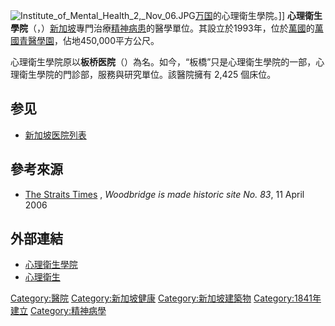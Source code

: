 {{no footnotes|time=2017-04-26T23:04:45+00:00}}
[[File:Institute_of_Mental_Health_2,_Nov_06.JPG|thumb]][[万国|万国]]的心理衛生學院。]]
'''心理衛生學院'''（{{lang|en|'''IMH'''}}，{{lang|en|'''I'''nstitute of '''M'''ental '''H'''ealth}}）[[新加坡|新加坡]]專門治療[[精神病患|精神病患]]的醫學單位。其設立於1993年，位於[[萬國|萬國]]的[[萬國青醫學園|萬國青醫學園]]，佔地450,000平方公尺。  

心理衛生學院原以'''板桥医院'''（{{lang|en|Woodbridge Hospital}}）為名。如今，“板橋”只是心理衛生學院的一部，心理衛生學院的門診部，服務與研究單位。該醫院擁有 2,425 個床位。

== 参见 ==

* [[新加坡医院列表|新加坡医院列表]]

==參考來源==
*[http://www.straitstimes.com.sg/ The Straits Times] {{Wayback|url=http://www.straitstimes.com.sg/ |date=20201027170710 }}, ''Woodbridge is made historic site No. 83'', 11 April 2006

==外部連結==
*[http://www.imh.com.sg 心理衛生學院] {{Wayback|url=http://www.imh.com.sg/ |date=20210309192318 }}
*[http://www.ar360.cn 心理衛生] {{Wayback|url=http://www.ar360.cn/ |date=20201022041708 }}
{{Singapore-stub}}

{{Hospitals in Singapore}}
[[Category:醫院|Category:醫院]]
[[Category:新加坡健康|Category:新加坡健康]]
[[Category:新加坡建築物|Category:新加坡建築物]]
[[Category:1841年建立|Category:1841年建立]]
[[Category:精神病學|Category:精神病學]]